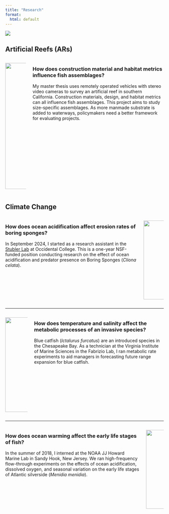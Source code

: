 ```yaml
---
title: "Research"
format: 
  html: default
---
```


![](docs/fish.jpg){fig-align="center"}

## Artificial Reefs (ARs)

::::: columns
::: column
![](docs/jessrov.jpg){height="400px"}
:::

::: column
### **How does construction material and habitat metrics influence fish assemblages?**

My master thesis uses remotely operated vehicles with stereo video cameras to survey an artificial reef in southern California. Construction materials, design, and habitat metrics can all influence fish assemblages. This project aims to study size-specific assemblages. As more manmade substrate is added to waterways, policymakers need a better framework for evaluating projects.
:::
:::::

## Climate Change

::::: columns
::: column
### **How does ocean acidification affect erosion rates of boring sponges?**

In September 2024, I started as a research assistant in the [Stubler Lab](https://amberstubler.weebly.com/) at Occidental College. This is a one-year NSF-funded position conducting research on the effect of ocean acidification and predator presence on Boring Sponges (*Cliona celata*).
:::

::: column
![](docs/boringsponges.jpg){height="250px"} 
:::
:::::

---

::::: columns
::: column
![](docs/bluecat.jpg){height="300px"} <!-- Adjust height as needed -->
:::

::: column
### **How does temperature and salinity affect the metabolic processes of an invasive species?**

Blue catfish (*Ictalurus furcatus*) are an introduced species in the Chesapeake Bay. As a technician at the Virginia Institute of Marine Sciences in the Fabrizio Lab, I ran metabolic rate experiments to aid managers in forecasting future range expansion for blue catfish.
:::
:::::

---

::::: columns
::: column
### **How does ocean warming affect the early life stages of fish?**

In the summer of 2018, I interned at the NOAA JJ Howard Marine Lab in Sandy Hook, New Jersey. We ran high-frequency flow-through experiments on the effects of ocean acidification, dissolved oxygen, and seasonal variation on the early life stages of Atlantic silverside (*Menidia menidia*).
:::

::: column
![](docs/larvalfish.jpg){height="250px"} <!-- Adjust height as needed -->
:::
:::::
